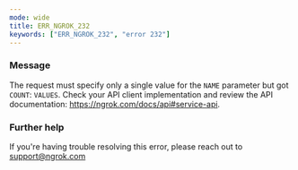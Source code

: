 ```yaml
---
mode: wide
title: ERR_NGROK_232
keywords: ["ERR_NGROK_232", "error 232"]
---
```



### Message

The request must specify only a single value for the `NAME` parameter but got `COUNT`: `VALUES`. Check your API client implementation and review the API documentation: https://ngrok.com/docs/api#service-api.

<ErrorDetails />

### Further help

If you're having trouble resolving this error, please reach out to [support@ngrok.com](mailto:support@ngrok.com?subject=Help%20with%20ERR_NGROK_232)
